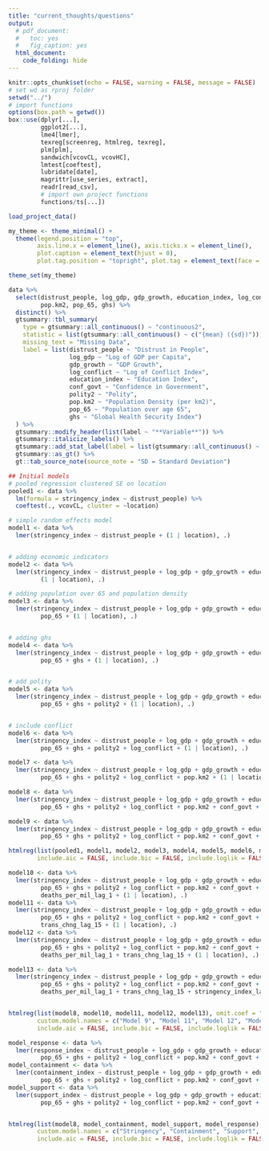 ```yaml
---
title: "current_thoughts/questions"
output: 
  # pdf_document:
  #   toc: yes
  #   fig_caption: yes
  html_document:
    code_folding: hide
---
```


```r
knitr::opts_chunk$set(echo = FALSE, warning = FALSE, message = FALSE)
# set wd as rproj folder
setwd("../")
# import functions
options(box.path = getwd())
box::use(dplyr[...],
         ggplot2[...],
         lme4[lmer],
         texreg[screenreg, htmlreg, texreg],
         plm[plm],
         sandwich[vcovCL, vcovHC],
         lmtest[coeftest],
         lubridate[date],
         magrittr[use_series, extract],
         readr[read_csv],
         # import own project functions
         functions/ts[...])

load_project_data()

my_theme <- theme_minimal() +
  theme(legend.position = "top",
        axis.line.x = element_line(), axis.ticks.x = element_line(),
        plot.caption = element_text(hjust = 0),
        plot.tag.position = "topright", plot.tag = element_text(face = "bold"))

theme_set(my_theme)

```

```r
data %>% 
  select(distrust_people, log_gdp, gdp_growth, education_index, log_conflict, conf_govt, polity2,
         pop.km2, pop_65, ghs) %>% 
  distinct() %>% 
  gtsummary::tbl_summary(
    type = gtsummary::all_continuous() ~ "continuous2",
    statistic = list(gtsummary::all_continuous() ~ c("{mean} ({sd})")),
    missing_text = "Missing Data",
    label = list(distrust_people ~ "Distrust in People",
                 log_gdp ~ "Log of GDP per Capita",
                 gdp_growth ~ "GDP Growth",
                 log_conflict ~ "Log of Conflict Index",
                 education_index ~ "Education Index", 
                 conf_govt ~ "Confidence in Government", 
                 polity2 ~ "Polity",
                 pop.km2 ~ "Population Density (per km2)", 
                 pop_65 ~ "Population over age 65", 
                 ghs ~ "Global Health Security Index")
  ) %>%
  gtsummary::modify_header(list(label ~ "**Variable**")) %>%
  gtsummary::italicize_labels() %>%
  gtsummary::add_stat_label(label = list(gtsummary::all_continuous() ~ c("Mean (SD)"))) %>%
  gtsummary::as_gt() %>%
  gt::tab_source_note(source_note = "SD = Standard Deviation")
```


```r

## Initial models
# pooled regression clustered SE on location
pooled1 <- data %>% 
  lm(formula = stringency_index ~ distrust_people) %>% 
  coeftest(., vcovCL, cluster = ~location)

# simple random effects model
model1 <- data %>% 
  lmer(stringency_index ~ distrust_people + (1 | location), .)


# adding economic indicators
model2 <- data %>% 
  lmer(stringency_index ~ distrust_people + log_gdp + gdp_growth + education_index + 
         (1 | location), .)

# adding population over 65 and population density
model3 <- data %>% 
  lmer(stringency_index ~ distrust_people + log_gdp + gdp_growth + education_index +
         pop_65 + (1 | location), .)


# adding ghs
model4 <- data %>% 
  lmer(stringency_index ~ distrust_people + log_gdp + gdp_growth + education_index +
         pop_65 + ghs + (1 | location), .) 


# add polity
model5 <- data %>% 
  lmer(stringency_index ~ distrust_people + log_gdp + gdp_growth + education_index +
         pop_65 + ghs + polity2 + (1 | location), .) 


# include conflict
model6 <- data %>% 
  lmer(stringency_index ~ distrust_people + log_gdp + gdp_growth + education_index +
         pop_65 + ghs + polity2 + log_conflict + (1 | location), .) 

model7 <- data %>% 
  lmer(stringency_index ~ distrust_people + log_gdp + gdp_growth + education_index +
         pop_65 + ghs + polity2 + log_conflict + pop.km2 + (1 | location), .) 

model8 <- data %>% 
  lmer(stringency_index ~ distrust_people + log_gdp + gdp_growth + education_index +
         pop_65 + ghs + polity2 + log_conflict + pop.km2 + conf_govt + (1 | location), .) 

model9 <- data %>% 
  lmer(stringency_index ~ distrust_people + log_gdp + gdp_growth + education_index +
         pop_65 + ghs + polity2 + log_conflict + pop.km2 + conf_govt + gini_disp + (1 | location), .) 

htmlreg(list(pooled1, model1, model2, model3, model4, model5, model6, model7, model8, model9), omit.coef = "Intercept", 
        include.aic = FALSE, include.bic = FALSE, include.loglik = FALSE)

```


```r
model10 <- data %>% 
  lmer(stringency_index ~ distrust_people + log_gdp + gdp_growth + education_index +
         pop_65 + ghs + polity2 + log_conflict + pop.km2 + conf_govt + 
         deaths_per_mil_lag_1 + (1 | location), .) 
model11 <- data %>% 
  lmer(stringency_index ~ distrust_people + log_gdp + gdp_growth + education_index +
         pop_65 + ghs + polity2 + log_conflict + pop.km2 + conf_govt + 
         trans_chng_lag_15 + (1 | location), .)
model12 <- data %>% 
  lmer(stringency_index ~ distrust_people + log_gdp + gdp_growth + education_index +
         pop_65 + ghs + polity2 + log_conflict + pop.km2 + conf_govt + 
         deaths_per_mil_lag_1 + trans_chng_lag_15 + (1 | location), .)

model13 <- data %>% 
  lmer(stringency_index ~ distrust_people + log_gdp + gdp_growth + education_index +
         pop_65 + ghs + polity2 + log_conflict + pop.km2 + conf_govt + 
         deaths_per_mil_lag_1 + trans_chng_lag_15 + stringency_index_lag_1 + (1 | location), .)


htmlreg(list(model8, model10, model11, model12, model13), omit.coef = "Intercept", 
        custom.model.names = c("Model 9", "Model 11", "Model 12", "Model 13", "Model 14"), 
        include.aic = FALSE, include.bic = FALSE, include.loglik = FALSE)
```

```r
model_response <- data %>% 
  lmer(response_index ~ distrust_people + log_gdp + gdp_growth + education_index +
         pop_65 + ghs + polity2 + log_conflict + pop.km2 + conf_govt + (1 | location), .)
model_containment <- data %>% 
  lmer(containment_index ~ distrust_people + log_gdp + gdp_growth + education_index +
         pop_65 + ghs + polity2 + log_conflict + pop.km2 + conf_govt + (1 | location), .)
model_support <- data %>% 
  lmer(support_index ~ distrust_people + log_gdp + gdp_growth + education_index +
         pop_65 + ghs + polity2 + log_conflict + pop.km2 + conf_govt + (1 | location), .)


htmlreg(list(model8, model_containment, model_support, model_response), omit.coef = "^((?!distrust).)*$",
        custom.model.names = c("Stringency", "Containment", "Support", "Response"), 
        include.aic = FALSE, include.bic = FALSE, include.loglik = FALSE)

```






